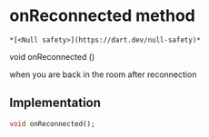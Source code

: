 # onReconnected method

    *[<Null safety>](https://dart.dev/null-safety)*

void onReconnected
()

<p>when you are back in the room after reconnection</p>

## Implementation

```dart
void onReconnected();
```
